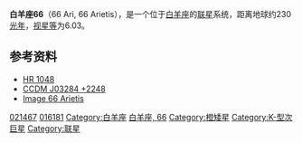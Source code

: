 {{Starbox begin |
   name=白羊座66<br>66 Arietis }}
{{Starbox observe |
  epoch=J2000 |
  ra=03<sup>h</sup> 28<sup>m</sup> 26.5672<sup>s</sup> |
  dec= +22° 48′ 14.423″ |
  appmag_v=6.041 |
  constell=[[白羊座|白羊座]] }}
{{Starbox character |
 class=K0IV |
 r-i =  |
 v-r =  |
 b-v = 0.95 |
 u-b =  |
  variable= }}
{{Starbox astrometry |
  radial_v=49 |
  prop_mo_ra=0.02 |
  prop_mo_dec=-111.4 |
  parallax=14.44 |
  p_error=0.93 |
  absmag_v=6.996 }}
{{Starbox detail|
  mass=0,8 |
  radius=0,9 |
  luminosity=0,4 | 
  temperature=3,500–5,000 |
  metal= |
  rotation= |
  age= }}
{{Starbox visbin |
  name=CCDM 03284+2248 Aa |
  period= |
  axis=0,2 |
  eccentricity= |
  inclination=8 |
  node= |
  periastron= }}

{{Starbox visbin |
  name=CCDM 03284+2248 B |
  period= |
  axis=0.8 |
  eccentricity= |
  inclination=69 |
  node= |
  periastron= }}

{{Starbox visbin |
  name=CCDM 03284+2248 C |
  period= |
  axis=151.3 |
  eccentricity= |
  inclination=226 |
  node= |
  periastron= }}

{{Starbox catalog |
  names=[[Catalog_of_Components_of_Double_and_Multiple_Stars|CCDM]] J03284+2248, [[Catalog_of_Stellar_Identification|CSI]]+22 495 1, [[Hipparcos_Catalogue|HIP]] 16181, [[Boss_General_Catalogue|GC]] 4126, [[Bright_Star_Catalogue|HR]] 1048, [[TD1_Catalog_of_Stellar_Ultraviolet_Fluxes|TD1]] 2213, ** BU 878AB, [[GCRV|GCRV]] 1905, [[Index_catalog_of_Double_Stars|IDS]] 03226+2227, [[Tycho_Catalogue|TYC]] 1797-1555-1, BAG 2, [[IRAS|IRAS]] 03255+2237, [[UBV_Photoelectric_Photometry_Catalogue|UBV M]] 9523, [[Aitken_Double_Star_Catalogue|ADS]] 2552, [[Guide_Star_Catalog|GSC]] 01797-01555, [[2MASS|2MASS]] J03282658+2248147, [[uvby98|uvby98]] 100021467, [[Astronomische_Gesellschaft_Katalog|AG]]+22° 309, [[Henry_Draper_Catalogue|HD]] 21467, [[PPM_Star_Catalogue|PPM]] 92534, [[Yale_Observatory_Zone_Catalog|YZ]] 22 1024, [[Durchmusterung|BD]]+22° 495, [[Hipparcos_Input_Catalogue|HIC]] 16181, [[Smithsonian_Astrophysical_Observatory_Star_Catalog|SAO]] 75945, [[Washington_Double_Star_Catalog|WDS]] J03284+2248. }}
{{Starbox reference |
  Simbad=HD+21467
| ARICNS = }}
{{Starbox end}}
'''白羊座66'''（66 Ari, 66 Arietis），是一个位于[[白羊座|白羊座]]的[[联星|联星]]系统，距离地球约230[[光年|光年]]，[[视星等|视星等]]为6.03。

==参考资料==
* [http://webviz.u-strasbg.fr/viz-bin/VizieR-S?HR%201048 HR 1048] {{Wayback|url=http://webviz.u-strasbg.fr/viz-bin/VizieR-S?HR%201048 |date=20160303210827 }}
* [http://webviz.u-strasbg.fr/viz-bin/VizieR-S?CCDM%20J03284%2b2248AB CCDM J03284 +2248] {{Wayback|url=http://webviz.u-strasbg.fr/viz-bin/VizieR-S?CCDM%20J03284%2b2248AB |date=20160304205401 }}
* [http://aladin.u-strasbg.fr/AladinPreview?-c=CCDM+J03284%2B2248AB&ident=CCDM+J03284%2B2248AB&submit=Aladin+previewer Image 66 Arietis]

{{Stars of Aries}}

[[Category:HD和HDE天體|021467]]
[[Category:HIP天體|016181]]
[[Category:白羊座|Category:白羊座]]
[[Category:佛氏天體|白羊座, 66]]
[[Category:橙矮星|Category:橙矮星]]
[[Category:K-型次巨星|Category:K-型次巨星]]
[[Category:联星|Category:联星]]